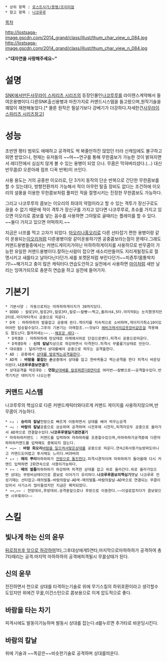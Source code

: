  * 상위 항목 : [[로스트사가/용병/프리미엄]]
 * 참고 항목 : [[나코루루]]

[[목차]]

http://lostsaga-image.gscdn.com/2014_grand/class/illust/thum_char_view_o_084.jpg
http://lostsaga-image.gscdn.com/2014_grand/class/illust/thum_char_view_n_084.jpg

>'''"대자연을 사랑해주세요~"'''

= 설명 =
[[SNK]]에서만든[[사무라이 스피리츠 시리즈]]의 등장인물인[[나코루루]]를 라이렌스계약해서 들여온용병이다.다른SNK출신용병과 마찬가지로 커맨드시스템을 들고왔으며,원작기술을 꽤많이 재현해놓았다.[* 물론 원작은 필살기보다 강베기가 더강하다.자세한건[[사무라이 스피리츠 시리즈]]참고]

= 성능 =
초반엔 평타 범위도 애매하고 공격력도 썩 봐줄만하진 않았던 터라 신캐임에도 불구하고 외면 받았으나, 현재는 유저들의 ~~마~~연구를 통해 무한콤보가 가능한 것이 밝혀지면서 레더전에서 심심치 않게 볼 수 있는 용병이 되었 으나. 무콤은 막혀버리셨다.(...) 대신 반무콤(D 오른아래 점프 디꾹 반복)이 쓰인다.

사용 용도는 거의 공중판 이오리로, 단 3가지 동작의 단순 반복으로 간단한 무한콤보를 할 수 있는데다, 방향전환까지 가능해서 적이 아무런 탈출 장비도 없다는 조건하에 이오리의 설풍을 이용한 무한콤보처럼 풀피인 적을 절명시키는 진정한 무한콤보도 가능하다.

그리고 나코루루의 콤보는 이오리의 최대의 약점이라고 할 수 있는 격투가 장신구로도 끊을 수 없기 때문에 적이 격투가 장신구를 가지고 있다면 나코루루로, 초슈를 가지고 있으면 이오리로 콤보를 넣는 꼼수를 사용하면 그야말로 골때리는 플레이를 할 수 있다. ~~둘다 가지고 있으면 어떡하지.~~

지금은 너프를 먹고 고자가 되었다. [[시라누이 마이(로스트사가)|마오리]]나[[홍길동(로스트사가)|홍오리]]로 다른 선타잡기 편한 용병이랑 같이 운용되는[[이오리(로스트사가)|이오리]]처럼 다른용병이랑 같이운용하기엔 공중콤보라는점이 문제다.그래도 커맨드용병들중에서는 커맨드게이지가아닌 마하하하게이지를 사용하므로 반무콤이 가능한 유일한 커맨드용병이다.잘하는사람이 잡으면 새소리만들어도 지리게될정도로 절명시키고 새를타고 날아다닌다던가.새를 포켓몬처럼 부린다던가~~피죤투!몸통박치기!~~해가지고 충이 많은 캐릭터다.연습도안하고 실전에서 사용하면 [[시라누이 마이(로스트사가)|마이]]처럼 새만 날리는 잉여가되므로 충분히 연습을 하고 실전에 들어가자.

= 기본기 =
 * 기본사양 : 자동으로차는 마하하하게이지가 30까지있다.
 * DDDD : 칼로1타,발로2타,칼로3타,칼로~~칼빵~~찍고,올려서4,5타.마지막D는 눈치챘겟지만2타로.마지막타격시 공중으로 띄운다.
 * D꾹 : 마하하하의 발을잡고 공중에 뜬다.게이지를 지속적으로 소비하며,게이지가최소10이있어야만 탑승할수있다.그후의 기본기는 아래참조.~~것보다 [[헤비크래셔]]의갑옷장비같은걸 착용해도 잘도난다.뭘까저새는~~.--[[해로운 새다]]--
  * D꾹중D : 마하하하에 탄상태로 아래에서위로 단검으로벤다.피격시 공중으로띄운다.
  * D꾹중D꾹 : '''신의 칼날'''지상으로 하강하면서 타격한다.피격시 무릎꿇기상태로 만든다.
 * 대쉬중D : 달려가면서 상대를베어 공중으로 띄우는 공격을한다.
 * AD : 공중에서 [[하자마(로스트사가)|상대를 발로찍는공격을한다]].
 * AD꾹 : '''바람을 붙잡는 손'''공중에서 상대를 잡고 한바퀴돌고 찍는공격을 한다 피격시 바운딩이된다.'''나코루루콤보연결기'''
 * 상대공격을 막은후D : '''연참'''[[작은 하마 이야기|상대배를 칼로찌른다]]D연타로 여러번~~칼빵으로~~공격할수있다.반격기치곤 데미지가 나오는편

== 커맨드 시스템 ==
나코루루의 핵심으로 다른 커맨드캐릭터와다르게 커맨드 게이지를 사용하지않으며,반무콤이 가능하다.
 * ←↓ : '''승리의 칼날'''전방으로 빠르게 이동하면서 상대를 베어 띄우는공격
 * →↓ : '''바람의 칼날'''공중으로 상승하며 공격하며 시전후에 시전자,피격자모두 공중으로 올라가서 AD꾹으로 연결할수있다.'''나코루루뎀딜기겸연결기'''
 * 마하하하커맨드 : 커맨드를 입력하여 마하하하를 조종할수있으며,마하하하가공격중에 다른마하하하커맨드를 입력해도 중복되지 않는다.
 * →↓← : '''바람 회오리'''[[바람일으키기|바람을 일으켜서]]맞은상대를 공중으로 띄운다.연속2회사용가능방파도아니고 커맨드도어렵고 투사체도 느리다.버려버려
 * ↓→ : '''매의 뿌리'''마하하하가 [[퀸(리그 오브 레전드)|전방으로 돌진한다]].피격시경직이며 마하하하가 돌아올때 다시 커맨드 입력하면 2회연속으로 사용이가능하다.
 * ↑→ : '''매의 발톱'''마하하하가 하강하며 피격한 상대를 잡고 위로 올라간다.위로 올라가있으면 상대는 무방비상태이므로 콤보로 이어가기 유리하다.'''나코루루콤보의핵심기'''옛날 나코루루 전성기때는 선타잡고-매의발톱-바람의칼날-AD꾹-매의발톱-바람의칼날-AD꾹으로 연결되는 무콤이있어서 사기소리 많이들었지만 지금은 패치되었다.
 * →→,←← : 전방대쉬,후방대쉬.공격중앞으로나 후방으로 이동한다.~~이걸로깝치다가 콤보맞으면 시무룩하다~~

= 스킬 =
== 빛나게 하는 신의 윤무 ==
[[시라누이 마이(로스트사가)|뒤로점프후 앞으로 하강하여]]1타,그후대상에게5연타,마지막으로마하하하가 공격하여 총7타때리는 공격.마지막 마하하하의 공격에피격될시 무꿇상태가 된다.

== 신의 윤무 ==
전진하면서 천으로 상대를 타격하는기술로 위에 무기스킬의 하위호환이라고 생각할수도있지만 위에건 무꿇,이건스턴으로 콤보용으로 이게 압도적으로 좋다.

== 바람을 타는 차기 ==
피격시에도 발동이가능하며 발동시 상대를 잡는다.d를누르면 추가타로 바운딩시킨다.

== 바람의 칼날 ==
위에 기술과 ~~똑같은~~비슷한기술로 공격하며 상대를띄운다.
